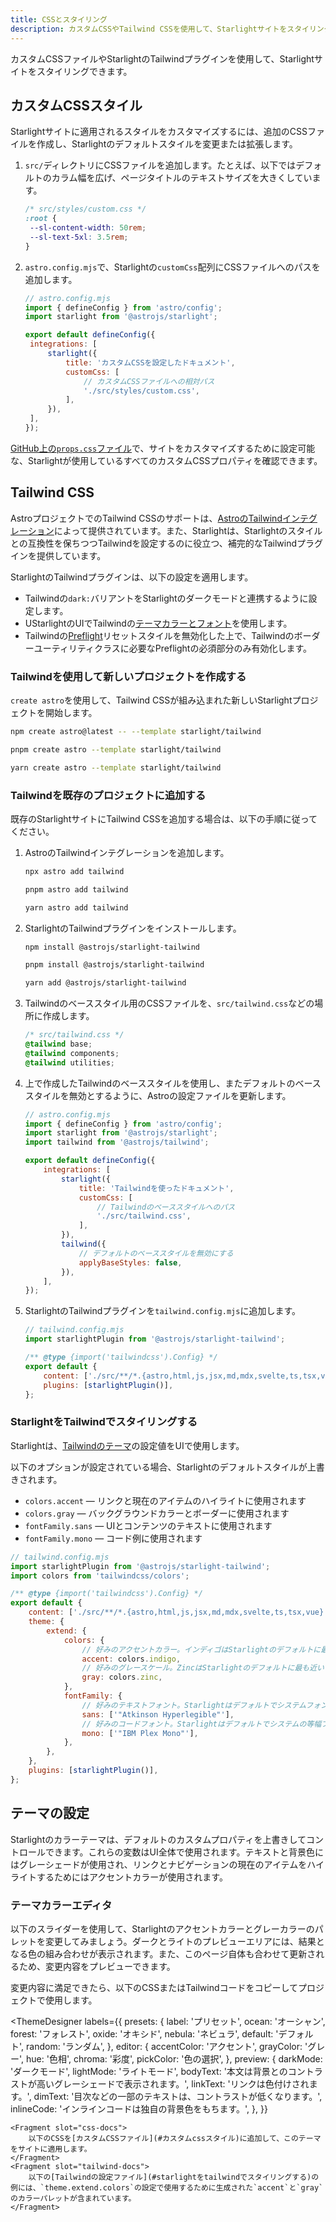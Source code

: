 ```yaml
---
title: CSSとスタイリング
description: カスタムCSSやTailwind CSSを使用して、Starlightサイトをスタイリングする方法を学びます。
---
```


カスタムCSSファイルやStarlightのTailwindプラグインを使用して、Starlightサイトをスタイリングできます。

## カスタムCSSスタイル

Starlightサイトに適用されるスタイルをカスタマイズするには、追加のCSSファイルを作成し、Starlightのデフォルトスタイルを変更または拡張します。

1. `src/`ディレクトリにCSSファイルを追加します。たとえば、以下ではデフォルトのカラム幅を広げ、ページタイトルのテキストサイズを大きくしています。

   ```css
   /* src/styles/custom.css */
   :root {
   	--sl-content-width: 50rem;
   	--sl-text-5xl: 3.5rem;
   }
   ```

2. `astro.config.mjs`で、Starlightの`customCss`配列にCSSファイルへのパスを追加します。

   ```js
   // astro.config.mjs
   import { defineConfig } from 'astro/config';
   import starlight from '@astrojs/starlight';

   export default defineConfig({
   	integrations: [
   		starlight({
   			title: 'カスタムCSSを設定したドキュメント',
   			customCss: [
   				// カスタムCSSファイルへの相対パス
   				'./src/styles/custom.css',
   			],
   		}),
   	],
   });
   ```

[GitHub上の`props.css`ファイル](https://github.com/withastro/starlight/blob/main/packages/starlight/style/props.css)で、サイトをカスタマイズするために設定可能な、Starlightが使用しているすべてのカスタムCSSプロパティを確認できます。

## Tailwind CSS

AstroプロジェクトでのTailwind CSSのサポートは、[AstroのTailwindインテグレーション](https://docs.astro.build/ja/guides/integrations-guide/tailwind/)によって提供されています。また、Starlightは、Starlightのスタイルとの互換性を保ちつつTailwindを設定するのに役立つ、補完的なTailwindプラグインを提供しています。

StarlightのTailwindプラグインは、以下の設定を適用します。

- Tailwindの`dark:`バリアントをStarlightのダークモードと連携するように設定します。
- UStarlightのUIでTailwindの[テーマカラーとフォント](#starlightをtailwindでスタイリングする)を使用します。
- Tailwindの[Preflight](https://tailwindcss.com/docs/preflight)リセットスタイルを無効化した上で、Tailwindのボーダーユーティリティクラスに必要なPreflightの必須部分のみ有効化します。

### Tailwindを使用して新しいプロジェクトを作成する


`create astro`を使用して、Tailwind CSSが組み込まれた新しいStarlightプロジェクトを開始します。

<Tabs>
<TabItem label="npm">

```sh
npm create astro@latest -- --template starlight/tailwind
```

</TabItem>
<TabItem label="pnpm">

```sh
pnpm create astro --template starlight/tailwind
```

</TabItem>
<TabItem label="Yarn">

```sh
yarn create astro --template starlight/tailwind
```

</TabItem>
</Tabs>

### Tailwindを既存のプロジェクトに追加する

既存のStarlightサイトにTailwind CSSを追加する場合は、以下の手順に従ってください。

1.  AstroのTailwindインテグレーションを追加します。

    <Tabs>

    <TabItem label="npm">

    ```sh
    npx astro add tailwind
    ```

    </TabItem>

    <TabItem label="pnpm">

    ```sh
    pnpm astro add tailwind
    ```

    </TabItem>

    <TabItem label="Yarn">

    ```sh
    yarn astro add tailwind
    ```

    </TabItem>

    </Tabs>

2.  StarlightのTailwindプラグインをインストールします。

    <Tabs>

    <TabItem label="npm">

    ```sh
    npm install @astrojs/starlight-tailwind
    ```

    </TabItem>

    <TabItem label="pnpm">

    ```sh
    pnpm install @astrojs/starlight-tailwind
    ```

    </TabItem>

    <TabItem label="Yarn">

    ```sh
    yarn add @astrojs/starlight-tailwind
    ```

    </TabItem>

    </Tabs>

3.  Tailwindのベーススタイル用のCSSファイルを、`src/tailwind.css`などの場所に作成します。

    ```css
    /* src/tailwind.css */
    @tailwind base;
    @tailwind components;
    @tailwind utilities;
    ```

4.  上で作成したTailwindのベーススタイルを使用し、またデフォルトのベーススタイルを無効とするように、Astroの設定ファイルを更新します。

    ```js {11-12,16-17}
    // astro.config.mjs
    import { defineConfig } from 'astro/config';
    import starlight from '@astrojs/starlight';
    import tailwind from '@astrojs/tailwind';

    export default defineConfig({
    	integrations: [
    		starlight({
    			title: 'Tailwindを使ったドキュメント',
    			customCss: [
    				// Tailwindのベーススタイルへのパス
    				'./src/tailwind.css',
    			],
    		}),
    		tailwind({
    			// デフォルトのベーススタイルを無効にする
    			applyBaseStyles: false,
    		}),
    	],
    });
    ```

5.  StarlightのTailwindプラグインを`tailwind.config.mjs`に追加します。

    ```js ins={2,7}
    // tailwind.config.mjs
    import starlightPlugin from '@astrojs/starlight-tailwind';

    /** @type {import('tailwindcss').Config} */
    export default {
    	content: ['./src/**/*.{astro,html,js,jsx,md,mdx,svelte,ts,tsx,vue}'],
    	plugins: [starlightPlugin()],
    };
    ```

### StarlightをTailwindでスタイリングする

Starlightは、[Tailwindのテーマ](https://tailwindcss.com/docs/theme)の設定値をUIで使用します。

以下のオプションが設定されている場合、Starlightのデフォルトスタイルが上書きされます。

- `colors.accent` — リンクと現在のアイテムのハイライトに使用されます
- `colors.gray` — バックグラウンドカラーとボーダーに使用されます
- `fontFamily.sans` — UIとコンテンツのテキストに使用されます
- `fontFamily.mono` — コード例に使用されます

```js {12,14,18,20}
// tailwind.config.mjs
import starlightPlugin from '@astrojs/starlight-tailwind';
import colors from 'tailwindcss/colors';

/** @type {import('tailwindcss').Config} */
export default {
	content: ['./src/**/*.{astro,html,js,jsx,md,mdx,svelte,ts,tsx,vue}'],
	theme: {
		extend: {
			colors: {
				// 好みのアクセントカラー。インディゴはStarlightのデフォルトに最も近い色です。
				accent: colors.indigo,
				// 好みのグレースケール。ZincはStarlightのデフォルトに最も近い色です。
				gray: colors.zinc,
			},
			fontFamily: {
				// 好みのテキストフォント。Starlightはデフォルトでシステムフォントスタックを使用します。
				sans: ['"Atkinson Hyperlegible"'],
				// 好みのコードフォント。Starlightはデフォルトでシステムの等幅フォントを使用します。
				mono: ['"IBM Plex Mono"'],
			},
		},
	},
	plugins: [starlightPlugin()],
};
```

## テーマの設定

Starlightのカラーテーマは、デフォルトのカスタムプロパティを上書きしてコントロールできます。これらの変数はUI全体で使用されます。テキストと背景色にはグレーシェードが使用され、リンクとナビゲーションの現在のアイテムをハイライトするためにはアクセントカラーが使用されます。

### テーマカラーエディタ

以下のスライダーを使用して、Starlightのアクセントカラーとグレーカラーのパレットを変更してみましょう。ダークとライトのプレビューエリアには、結果となる色の組み合わせが表示されます。また、このページ自体も合わせて更新されるため、変更内容をプレビューできます。

変更内容に満足できたら、以下のCSSまたはTailwindコードをコピーしてプロジェクトで使用します。


<ThemeDesigner
	labels={{
		presets: {
			label: 'プリセット',
			ocean: 'オーシャン',
			forest: 'フォレスト',
			oxide: 'オキシド',
			nebula: 'ネビュラ',
			default: 'デフォルト',
			random: 'ランダム',
		},
		editor: {
			accentColor: 'アクセント',
			grayColor: 'グレー',
			hue: '色相',
			chroma: '彩度',
			pickColor: '色の選択',
		},
		preview: {
			darkMode: 'ダークモード',
			lightMode: 'ライトモード',
			bodyText:
				'本文は背景とのコントラストが高いグレーシェードで表示されます。',
			linkText: 'リンクは色付けされます。',
			dimText: '目次などの一部のテキストは、コントラストが低くなります。',
			inlineCode: 'インラインコードは独自の背景色をもちます。',
		},
	}}
>
	<Fragment slot="css-docs">
		以下のCSSを[カスタムCSSファイル](#カスタムcssスタイル)に追加して、このテーマをサイトに適用します。
	</Fragment>
	<Fragment slot="tailwind-docs">
		以下の[Tailwindの設定ファイル](#starlightをtailwindでスタイリングする)の例には、`theme.extend.colors`の設定で使用するために生成された`accent`と`gray`のカラーパレットが含まれています。
	</Fragment>
</ThemeDesigner>
